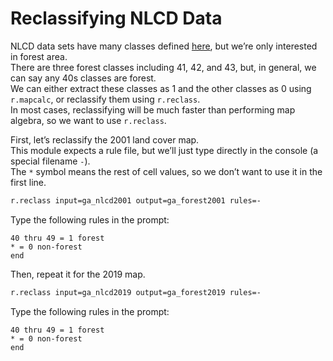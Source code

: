 # Reclassifying NLCD Data {.unnumbered #sec-reclassifying-nlcd-data}

NLCD data sets have many classes defined [here](https://www.mrlc.gov/data/legends/national-land-cover-database-class-legend-and-description), but we're only interested in forest area.  
There are three forest classes including 41, 42, and 43, but, in general, we can say any 40s classes are forest.  
We can either extract these classes as 1 and the other classes as 0 using `r.mapcalc`, or reclassify them using `r.reclass`.  
In most cases, reclassifying will be much faster than performing map algebra, so we want to use `r.reclass`.  

First, let's reclassify the 2001 land cover map.  
This module expects a rule file, but we'll just type directly in the console (a special filename `-`).  
The `*` symbol means the rest of cell values, so we don't want to use it in the first line.

```bash
r.reclass input=ga_nlcd2001 output=ga_forest2001 rules=-
```

Type the following rules in the prompt:

```text
40 thru 49 = 1 forest
* = 0 non-forest
end
```

Then, repeat it for the 2019 map.

```bash
r.reclass input=ga_nlcd2019 output=ga_forest2019 rules=-
```

Type the following rules in the prompt:

```text
40 thru 49 = 1 forest
* = 0 non-forest
end
```